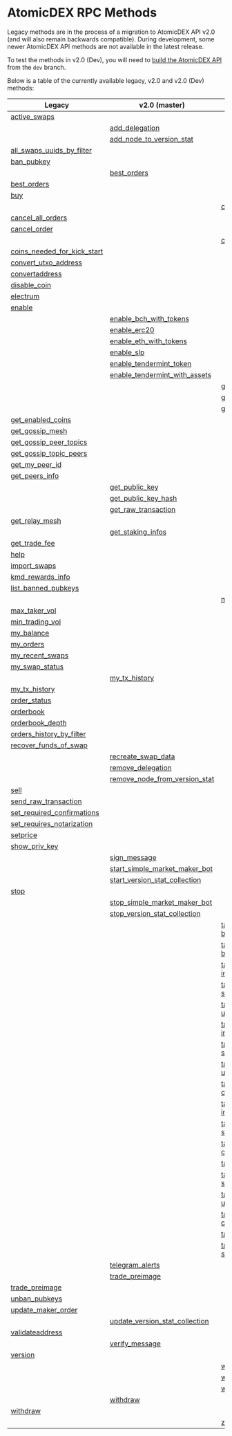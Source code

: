 # AtomicDEX RPC Methods

Legacy methods are in the process of a migration to AtomicDEX API v2.0 (and will also remain backwards compatible).
During development, some newer AtomicDEX API methods are not available in the latest release.

To test the methods in v2.0 (Dev), you will need to [build the AtomicDEX API](../atomicdex/setup/) from the `dev` branch.

Below is a table of the currently available legacy, v2.0 and v2.0 (Dev) methods:

| Legacy                                                                                  | v2.0 (master)                                                                              | v2.0 (release)                                                                                                   |
| --------------------------------------------------------------------------------------- | ------------------------------------------------------------------------------------------ | ---------------------------------------------------------------------------------------------------------------- |
| [active_swaps](../atomicdex/api/legacy/active_swaps.html)                               |                                                                                            |                                                                                                                  |
|                                                                                         | [add_delegation](../atomicdex/api/v20/add_delegation.html)                                 |                                                                                                                  |
|                                                                                         | [add_node_to_version_stat](../atomicdex/api/v20/add_node_to_version_stat.html)             |                                                                                                                  |
| [all_swaps_uuids_by_filter](../atomicdex/api/legacy/all_swaps_uuids_by_filter.html)     |                                                                                            |                                                                                                                  |
| [ban_pubkey](../atomicdex/api/legacy/ban_pubkey.html)                                   |                                                                                            |                                                                                                                  |
|                                                                                         | [best_orders](../atomicdex/api/v20/best_orders.html)                                       |                                                                                                                  |
| [best_orders](../atomicdex/api/legacy/best_orders.html)                                 |                                                                                            |                                                                                                                  |
| [buy](../atomicdex/api/legacy/buy.html)                                                 |                                                                                            |                                                                                                                  |
|                                                                                         |                                                                                            | [can_get_new_address](../atomicdex/api/v20-dev/hd_address_management.html#can-get-new-address)                   |
| [cancel_all_orders](../atomicdex/api/legacy/cancel_all_orders.html)                     |                                                                                            |                                                                                                                  |
| [cancel_order](../atomicdex/api/legacy/cancel_order.html)                               |                                                                                            |                                                                                                                  |
|                                                                                         |                                                                                            | [coin_activation_tasks](../atomicdex/api/v20-dev/coin_activation_tasks.html)                                     |
| [coins_needed_for_kick_start](../atomicdex/api/legacy/coins_needed_for_kick_start.html) |                                                                                            |                                                                                                                  |
| [convert_utxo_address](../atomicdex/api/legacy/convert_utxo_address.html)               |                                                                                            |                                                                                                                  |
| [convertaddress](../atomicdex/api/legacy/convertaddress.html)                           |                                                                                            |                                                                                                                  |
| [disable_coin](../atomicdex/api/legacy/disable_coin.html)                               |                                                                                            |                                                                                                                  |
| [electrum](../atomicdex/api/legacy/coin_activation.html#enable)                         |                                                                                            |                                                                                                                  |
| [enable](../atomicdex/api/legacy/coin_activation.html#enable)                           |                                                                                            |                                                                                                                  |
|                                                                                         | [enable_bch_with_tokens](../atomicdex/api/v20/enable_bch_with_tokens.html)                 |                                                                                                                  |
|                                                                                         | [enable_erc20](../atomicdex/api/v20/enable_erc20.html)                                     |                                                                                                                  |
|                                                                                         | [enable_eth_with_tokens](../atomicdex/api/v20/enable_eth_with_tokens.html)                 |                                                                                                                  |
|                                                                                         | [enable_slp](../atomicdex/api/v20/enable_slp.html)                                         |                                                                                                                  |
|                                                                                         | [enable_tendermint_token](../atomicdex/api/v20/enable_tendermint_token.html)               |                                                                                                                  |
|                                                                                         | [enable_tendermint_with_assets](../atomicdex/api/v20/enable_tendermint_with_assets.html)   |                                                                                                                  |
|                                                                                         |                                                                                            | [get_locked_amount](../atomicdex/api/v20-dev/get_locked_amount.html)                                             |
|                                                                                         |                                                                                            | [get_new_address](../atomicdex/api/v20-dev/hd_address_management.html#get-new-address)                           |
|                                                                                         |                                                                                            | [get_current_mtp](../atomicdex/api/v20-dev/get_current_mtp.html)                                                 |
| [get_enabled_coins](../atomicdex/api/legacy/get_enabled_coins.html)                     |                                                                                            |                                                                                                                  |
| [get_gossip_mesh](../atomicdex/api/legacy/get_gossip_mesh.html)                         |                                                                                            |                                                                                                                  |
| [get_gossip_peer_topics](../atomicdex/api/legacy/get_gossip_peer_topics.html)           |                                                                                            |                                                                                                                  |
| [get_gossip_topic_peers](../atomicdex/api/legacy/get_gossip_topic_peers.html)           |                                                                                            |                                                                                                                  |
| [get_my_peer_id](../atomicdex/api/legacy/get_my_peer_id.html)                           |                                                                                            |                                                                                                                  |
| [get_peers_info](../atomicdex/api/legacy/get_peers_info.html)                           |                                                                                            |                                                                                                                  |
|                                                                                         | [get_public_key](../atomicdex/api/v20/get_public_key.html)                                 |                                                                                                                  |
|                                                                                         | [get_public_key_hash](../atomicdex/api/v20/get_public_key_hash.html)                       |                                                                                                                  |
|                                                                                         | [get_raw_transaction](../atomicdex/api/v20/get_raw_transaction.html)                       |                                                                                                                  |
| [get_relay_mesh](../atomicdex/api/legacy/get_relay_mesh.html)                           |                                                                                            |                                                                                                                  |
|                                                                                         | [get_staking_infos](../atomicdex/api/v20/get_staking_infos.html)                           |                                                                                                                  |
| [get_trade_fee](../atomicdex/api/legacy/get_trade_fee.html)                             |                                                                                            |                                                                                                                  |
| [help](../atomicdex/api/legacy/help.html)                                               |                                                                                            |                                                                                                                  |
| [import_swaps](../atomicdex/api/legacy/import_swaps.html)                               |                                                                                            |                                                                                                                  |
| [kmd_rewards_info](../atomicdex/api/legacy/kmd_rewards_info.html)                       |                                                                                            |                                                                                                                  |
| [list_banned_pubkeys](../atomicdex/api/legacy/list_banned_pubkeys.html)                 |                                                                                            |                                                                                                                  |
|                                                                                         |                                                                                            | [max_maker_vol](../atomicdex/api/v20-dev/max_maker_vol.html)                                                     |
| [max_taker_vol](../atomicdex/api/legacy/max_taker_vol.html)                             |                                                                                            |                                                                                                                  |
| [min_trading_vol](../atomicdex/api/legacy/min_trading_vol.html)                         |                                                                                            |                                                                                                                  |
| [my_balance](../atomicdex/api/legacy/my_balance.html)                                   |                                                                                            |                                                                                                                  |
| [my_orders](../atomicdex/api/legacy/my_orders.html)                                     |                                                                                            |                                                                                                                  |
| [my_recent_swaps](../atomicdex/api/legacy/my_recent_swaps.html)                         |                                                                                            |                                                                                                                  |
| [my_swap_status](../atomicdex/api/legacy/my_swap_status.html)                           |                                                                                            |                                                                                                                  |
|                                                                                         | [my_tx_history](../atomicdex/api/v20/my_tx_history.html)                                   |                                                                                                                  |
| [my_tx_history](../atomicdex/api/legacy/my_tx_history.html)                             |                                                                                            |                                                                                                                  |
| [order_status](../atomicdex/api/legacy/order_status.html)                               |                                                                                            |                                                                                                                  |
| [orderbook](../atomicdex/api/legacy/orderbook.html)                                     |                                                                                            |                                                                                                                  |
| [orderbook_depth](../atomicdex/api/legacy/orderbook_depth.html)                         |                                                                                            |                                                                                                                  |
| [orders_history_by_filter](../atomicdex/api/legacy/orders_history_by_filter.html)       |                                                                                            |                                                                                                                  |
| [recover_funds_of_swap](../atomicdex/api/legacy/recover_funds_of_swap.html)             |                                                                                            |                                                                                                                  |
|                                                                                         | [recreate_swap_data](../atomicdex/api/v20/recreate_swap_data.html)                         |                                                                                                                  |
|                                                                                         | [remove_delegation](../atomicdex/api/v20/remove_delegation.html)                           |                                                                                                                  |
|                                                                                         | [remove_node_from_version_stat](../atomicdex/api/v20/remove_node_from_version_stat.html)   |                                                                                                                  |
| [sell](../atomicdex/api/legacy/sell.html)                                               |                                                                                            |                                                                                                                  |
| [send_raw_transaction](../atomicdex/api/legacy/send_raw_transaction.html)               |                                                                                            |                                                                                                                  |
| [set_required_confirmations](../atomicdex/api/legacy/set_required_confirmations.html)   |                                                                                            |                                                                                                                  |
| [set_requires_notarization](../atomicdex/api/legacy/set_requires_notarization.html)     |                                                                                            |                                                                                                                  |
| [setprice](../atomicdex/api/legacy/setprice.html)                                       |                                                                                            |                                                                                                                  |
| [show_priv_key](../atomicdex/api/legacy/show_priv_key.html)                             |                                                                                            |                                                                                                                  |
|                                                                                         | [sign_message](../atomicdex/api/v20/message_signing.html#message-signing)                  |                                                                                                                  |
|                                                                                         | [start_simple_market_maker_bot](../atomicdex/api/v20/start_simple_market_maker_bot.html)   |                                                                                                                  |
|                                                                                         | [start_version_stat_collection](../atomicdex/api/v20/start_version_stat_collection.html)   |                                                                                                                  |
| [stop](../atomicdex/api/legacy/stop.html)                                               |                                                                                            |                                                                                                                  |
|                                                                                         | [stop_simple_market_maker_bot](../atomicdex/api/v20/stop_simple_market_maker_bot.html)     |                                                                                                                  |
|                                                                                         | [stop_version_stat_collection](../atomicdex/api/v20/stop_version_stat_collection.html)     |                                                                                                                  |
|                                                                                         |                                                                                            | [task-account-balance-init](../atomicdex/api/v20-dev/account_balance_tasks.html#task-account-balance-init)       |
|                                                                                         |                                                                                            | [task-account-balance-status](../atomicdex/api/v20-dev/account_balance_tasks.html#task-account-balance-status)   |
|                                                                                         |                                                                                            | [task-enable-qtum-init](../atomicdex/api/v20-dev/coin_activation_tasks.html#task-enable-qtum-init)               |
|                                                                                         |                                                                                            | [task-enable-qtum-status](../atomicdex/api/v20-dev/coin_activation_tasks.html#task-enable-qtum-status)           |
|                                                                                         |                                                                                            | [task-enable-qtum-user-action](../atomicdex/api/v20-dev/coin_activation_tasks.html#task-enable-qtum-user-action) |
|                                                                                         |                                                                                            | [task-enable-utxo-init](../atomicdex/api/v20-dev/coin_activation_tasks.html#task-enable-utxo-init)               |
|                                                                                         |                                                                                            | [task-enable-utxo-status](../atomicdex/api/v20-dev/coin_activation_tasks.html#task-enable-utxo-status)           |
|                                                                                         |                                                                                            | [task-enable-utxo-user-action](../atomicdex/api/v20-dev/coin_activation_tasks.html#task-enable-utxo-user-action) |
|                                                                                         |                                                                                            | [task-enable-z-coin-cancel](../atomicdex/api/v20-dev/zhtlc_coins.html#task-enable-z-coin-cancel)                 |
|                                                                                         |                                                                                            | [task-enable-z-coin-init](../atomicdex/api/v20-dev/zhtlc_coins.html#task-enable-z-coin-init)                     |
|                                                                                         |                                                                                            | [task-enable-z-coin-status](../atomicdex/api/v20-dev/zhtlc_coins.html#task-enable-z-coin-status)                 |
|                                                                                         |                                                                                            | [task-init-trezor-cancel](../atomicdex/api/v20-dev/trezor_initialisation.html#task-init-trezor-cancel)           |
|                                                                                         |                                                                                            | [task-init-trezor-init](../atomicdex/api/v20-dev/trezor_initialisation.html#task-init-trezor-init)               |
|                                                                                         |                                                                                            | [task-init-trezor-status](../atomicdex/api/v20-dev/trezor_initialisation.html#task_init_trezor_status)           |
|                                                                                         |                                                                                            | [task-init-trezor-user-action](../atomicdex/api/v20-dev/trezor_initialisation.html#task-init-trezor-user-action) |
|                                                                                         |                                                                                            | [task-withdraw-cancel](../atomicdex/api/v20-dev/withdraw_tasks.html#task-withdraw-cancel)                        |
|                                                                                         |                                                                                            | [task-withdraw-init](../atomicdex/api/v20-dev/withdraw_tasks.html#task-withdraw-init)                            |
|                                                                                         |                                                                                            | [task-withdraw-status](../atomicdex/api/v20-dev/withdraw_tasks.html#task-withdraw-status)                        |
|                                                                                         | [telegram_alerts](../atomicdex/api/v20/telegram_alerts.html)                               |                                                                                                                  |
|                                                                                         | [trade_preimage](../atomicdex/api/v20/trade_preimage.html)                                 |                                                                                                                  |
| [trade_preimage](../atomicdex/api/legacy/trade_preimage.html)                           |                                                                                            |                                                                                                                  |
| [unban_pubkeys](../atomicdex/api/legacy/unban_pubkeys.html)                             |                                                                                            |                                                                                                                  |
| [update_maker_order](../atomicdex/api/legacy/update_maker_order.html)                   |                                                                                            |                                                                                                                  |
|                                                                                         | [update_version_stat_collection](../atomicdex/api/v20/update_version_stat_collection.html) |                                                                                                                  |
| [validateaddress](../atomicdex/api/legacy/validateaddress.html)                         |                                                                                            |                                                                                                                  |
|                                                                                         | [verify_message](../atomicdex/api/v20/message_signing.html#message-verification)           |                                                                                                                  |
| [version](../atomicdex/api/legacy/version.html)                                         |                                                                                            |                                                                                                                  |
|                                                                                         |                                                                                            | [withdraw-cancel](../atomicdex/api/v20-dev/withdraw_tasks.html#withdraw-cancel)                                  |
|                                                                                         |                                                                                            | [withdraw-init](../atomicdex/api/v20-dev/withdraw_tasks.html#withdraw-init)                                      |
|                                                                                         |                                                                                            | [withdraw-status](../atomicdex/api/v20-dev/withdraw_tasks.html#withdraw-status)                                  |
|                                                                                         | [withdraw](../atomicdex/api/v20/withdraw.html)                                             |                                                                                                                  |
| [withdraw](../atomicdex/api/legacy/withdraw.html)                                       |                                                                                            |                                                                                                                  |
|                                                                                         |                                                                                            | [z-coin-tx-history](../atomicdex/api/v20-dev/zhtlc_coins.html#z-coin-tx-history)                                 |
